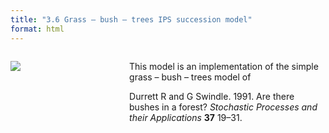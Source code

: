 ```yaml
---
title: "3.6 Grass – bush – trees IPS succession model"
format: html
---
```


:::: {.columns}
::: {.column width=35%}
[![](3.6-simple-grass-brush-trees.png)](3.6-simple-grass-brush-trees.nlogo)
:::

::: {.column width=65%}
This model is an implementation of the simple grass – bush – trees model of

Durrett R and G Swindle. 1991. Are there bushes in a forest? _Stochastic Processes and their Applications_ **37** 19–31.
:::
::::